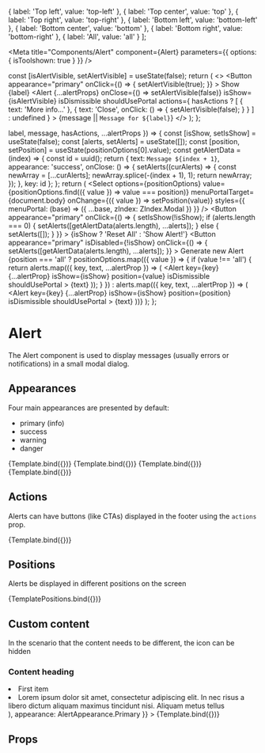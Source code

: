 
  {
    label: 'Top left',
    value: 'top-left'
  },
  {
    label: 'Top center',
    value: 'top'
  },
  {
    label: 'Top right',
    value: 'top-right'
  },
  {
    label: 'Bottom left',
    value: 'bottom-left'
  },
  {
    label: 'Bottom center',
    value: 'bottom'
  },
  {
    label: 'Bottom right',
    value: 'bottom-right'
  },
  {
    label: 'All',
    value: 'all'
  }
];

<Meta
  title="Components/Alert"
  component={Alert}
  parameters={{ options: { isToolshown: true } }}
/>

  const [isAlertVisible, setAlertVisible] = useState(false);
  return (
    <>
      <Button
        appearance="primary"
        onClick={() => {
          setAlertVisible(true);
        }}
      >
        Show {label}
      </Button>
      <Alert
        {...alertProps}
        onClose={() => setAlertVisible(false)}
        isShow={isAlertVisible}
        isDismissible
        shouldUsePortal
        actions={
          hasActions
            ? [
                {
                  text: 'More info...'
                },
                {
                  text: 'Close',
                  onClick: () => {
                    setAlertVisible(false);
                  }
                }
              ]
            : undefined
        }
      >
        {message || `Message for ${label}`}
      </Alert>
    </>
  );
};

  label,
  message,
  hasActions,
  ...alertProps
}) => {
  const [isShow, setIsShow] = useState(false);
  const [alerts, setAlerts] = useState([]);
  const [position, setPosition] = useState(positionOptions[0].value);
  const getAlertData = (index) => {
    const id = uuid();
    return {
      text: `Message ${index + 1}`,
      appearance: 'success',
      onClose: () => {
        setAlerts((curAlerts) => {
          const newArray = [...curAlerts];
          newArray.splice(-(index + 1), 1);
          return newArray;
        });
      },
      key: id
    };
  };
  return (
    <ItemGroup hasIndent>
      <ItemGroup hasIndent title="Initial position for Alert">
        <Select
          options={positionOptions}
          value={positionOptions.find(({ value }) => value === position)}
          menuPortalTarget={document.body}
          onChange={({ value }) => setPosition(value)}
          styles={{
            menuPortal: (base) => ({ ...base, zIndex: ZIndex.Modal })
          }}
        />
        <ItemGroup orientation="horizontal" hasIndent>
          <Button
            appearance="primary"
            onClick={() => {
              setIsShow(!isShow);
              if (alerts.length === 0) {
                setAlerts([getAlertData(alerts.length), ...alerts]);
              } else {
                setAlerts([]);
              }
            }}
          >
            {isShow ? 'Reset All' : 'Show Alert!'}
          </Button>
          <Button
            appearance="primary"
            isDisabled={!isShow}
            onClick={() => {
              setAlerts([getAlertData(alerts.length), ...alerts]);
            }}
          >
            Generate new Alert
          </Button>
        </ItemGroup>
      </ItemGroup>
      {position === 'all'
        ? positionOptions.map(({ value }) => {
            if (value !== 'all') {
              return alerts.map(({ key, text, ...alertProp }) => (
                <Alert
                  key={key}
                  {...alertProp}
                  isShow={isShow}
                  position={value}
                  isDismissible
                  shouldUsePortal
                >
                  {text}
                </Alert>
              ));
            }
          })
        : alerts.map(({ key, text, ...alertProp }) => (
            <Alert
              key={key}
              {...alertProp}
              isShow={isShow}
              position={position}
              isDismissible
              shouldUsePortal
            >
              {text}
            </Alert>
          ))}
    </ItemGroup>
  );
};

# Alert

The Alert component is used to display messages (usually errors or notifications) in a small modal dialog.

## Appearances

Four main appearances are presented by default:

- primary (info)
- success
- warning
- danger

<Canvas>
  <Story
    name="success"
    args={{ label: 'success', appearance: AlertAppearance.Success }}
  >
    {Template.bind({})}
  </Story>
  <Story
    name="danger"
    args={{ label: 'danger', appearance: AlertAppearance.Danger }}
  >
    {Template.bind({})}
  </Story>
  <Story
    name="warning"
    args={{ label: 'warning', appearance: AlertAppearance.Warning }}
  >
    {Template.bind({})}
  </Story>
  <Story
    name="primary"
    args={{ label: 'primary', appearance: AlertAppearance.Primary }}
  >
    {Template.bind({})}
  </Story>
</Canvas>

## Actions

Alerts can have buttons (like CTAs) displayed in the footer using the `actions` prop.

<Canvas>
  <Story
    name="actions"
    args={{
      label: 'alert with actions',
      message:
        'This content must exceed the maximum permissible width for this notification and span multiple lines.',
      appearance: AlertAppearance.Success,
      hasActions: true
    }}
  >
    {Template.bind({})}
  </Story>
</Canvas>

## Positions

Alerts be displayed in different positions on the screen

<Canvas>
  <Story
    name="positions"
    args={{
      label: 'positioned alert',
      appearance: AlertAppearance.Success
    }}
  >
    {TemplatePositions.bind({})}
  </Story>
</Canvas>

## Custom content

In the scenario that the content needs to be different, the icon can be hidden

<Canvas>
  <Story
    name="custom-content"
    args={{
      label: 'custom content',
      shouldHideIcon: true,
      message: (
        <>
          <h3>Content heading</h3>
          <List>
            <li>First item</li>
            <li>
              Lorem ipsum dolor sit amet, consectetur adipiscing elit. In nec
              risus a libero dictum aliquam maximus tincidunt nisi. Aliquam
              metus tellus
            </li>
          </List>
        </>
      ),
      appearance: AlertAppearance.Primary
    }}
  >
    {Template.bind({})}
  </Story>
</Canvas>

## Props

<Props of={Alert} />

